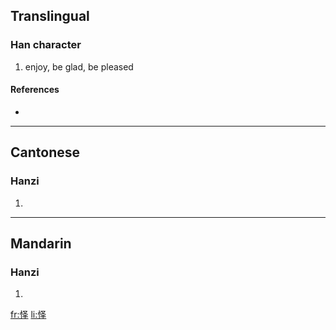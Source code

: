 {{see|懌}}
==Translingual==

===Han character===
{{Han char|rn=61|rad=心|as=05|sn=8|four=|canj=心水手 (PEQ)}}

# enjoy, be glad, be pleased

====References====
* {{Han ref|kx=0383.111|hdz=42288.110|uh=603F|ud=24639}}

----

==Cantonese==

===Hanzi===
{{yue-hanzi|jyut=|y=yik6}}

# {{defn|Cantonese}}

----

==Mandarin==

===Hanzi===
{{cmn-hanzi|tra=懌|pin=[[yì]] ([[yi4]])|wg=i<sup>4</sup>}}

# {{defn|Mandarin}}

[[fr:怿]]
[[li:怿]]